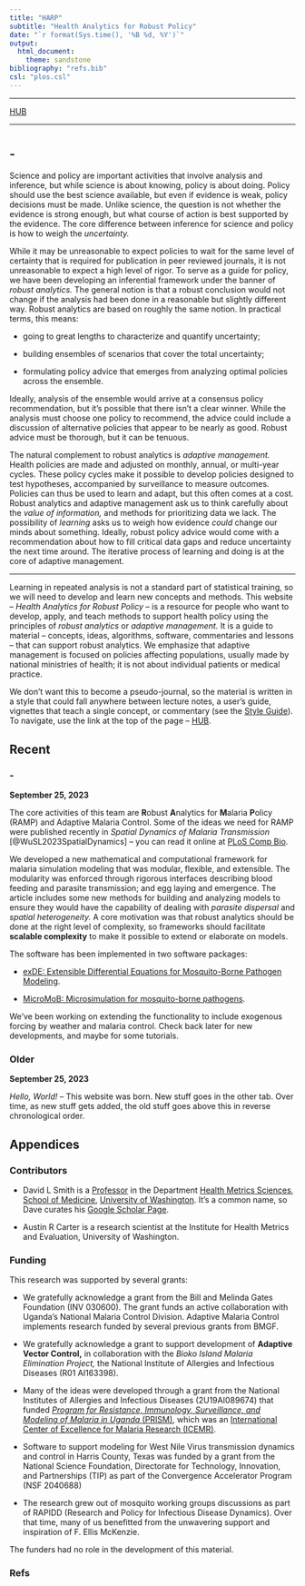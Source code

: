 ```yaml
---
title: "HARP" 
subtitle: "Health Analytics for Robust Policy"  
date: "`r format(Sys.time(), '%B %d, %Y')`"
output: 
  html_document: 
    theme: sandstone 
bibliography: "refs.bib" 
csl: "plos.csl" 
---
```


***

[HUB](hub.html)

*** 

# {.tabset .tabset-fade .tabset-pills}

## -  

Science and policy are important activities that involve analysis and inference, but while science is about knowing, policy is about doing. Policy should use the best science available, but even if evidence is weak, policy decisions must be made. Unlike science, the question is not whether the evidence is strong enough, but what course of action is best supported by the evidence. The core difference between inference for science and policy is how to weigh the *uncertainty.*

While it may be unreasonable to expect policies to wait for the same level of certainty that is required for publication in peer reviewed journals, it is not unreasonable to expect a high level of rigor. To serve as a guide for policy, we have been developing an inferential framework under the banner of *robust analytics.* The general notion is that a robust conclusion would not change if the analysis had been done in a reasonable but slightly different way. Robust analytics are based on roughly the same notion. In practical terms, this means:

+ going to great lengths to characterize and quantify uncertainty; 

+ building ensembles of scenarios that cover the total uncertainty;

+ formulating policy advice that emerges from analyzing optimal policies across the ensemble.   

Ideally, analysis of the ensemble would arrive at a consensus policy recommendation, but it’s possible that there isn't a clear winner. While the analysis must choose one policy to recommend, the advice could include a discussion of alternative policies that appear to be nearly as good. Robust advice must be thorough, but it can be tenuous. 

The natural complement to robust analytics is *adaptive management.* Health policies are made and adjusted on monthly, annual, or multi-year cycles. These policy cycles make it possible to develop policies designed to test hypotheses, accompanied by surveillance to measure outcomes. Policies can thus be used to learn and adapt, but this often comes at a cost. Robust analytics and adaptive management ask us to think carefully about the *value of information,* and methods for prioritizing data we lack. The possibility of *learning* asks us to weigh how evidence *could* change our minds about something. Ideally, robust policy advice would come with a recommendation about how to fill critical data gaps and reduce uncertainty the next time around. The iterative process of learning and doing is at the core of adaptive management.

*** 

Learning in repeated analysis is not a standard part of statistical training, so we will need to develop and learn new concepts and methods. This website -- *Health Analytics for Robust Policy* -- is a resource for people who want to develop, apply, and teach methods to support health policy using the principles of *robust analytics* or *adaptive management.*  It is a guide to material -- concepts, ideas, algorithms, software, commentaries and lessons -- that can support robust analytics. We emphasize that adaptive management is focused on policies affecting populations, usually made by national ministries of health; it is not about individual patients or medical practice.

We don't want this to become a pseudo-journal, so the material is written in a style that could fall anywhere between lecture notes, a user's guide, vignettes that teach a single concept, or commentary (see the [Style Guide](HARP-Style-Guide.html)). To navigate, use the link at the top of the page -- [HUB](hub.html). 


## Recent {.tabset .tabset-fade .tabset-pills}

### - 

**September 25, 2023** 

The core activities of this team are  **R**obust **A**nalytics for **M**alaria **P**olicy (RAMP) and Adaptive Malaria Control. Some of the ideas we need for RAMP were published recently in *Spatial Dynamics of Malaria Transmission* [@WuSL2023SpatialDynamics] -- you can read it online at [PLoS Comp Bio](https://journals.plos.org/ploscompbiol/article?id=10.1371/journal.pcbi.1010684){target="_blank"}. 

We developed a new mathematical and computational framework for malaria simulation modeling that was modular, flexible, and extensible. The modularity was enforced through rigorous interfaces describing blood feeding and parasite transmission; and egg laying and emergence. The article includes some new methods for building and analyzing models to ensure they would have the capability of dealing with *parasite dispersal* and *spatial heterogeneity.* A core motivation was that robust analytics should be done at the right level of complexity, so frameworks should facilitate **scalable complexity** to make it possible to extend or elaborate on models. 

The software has been implemented in two software packages: 

+ [exDE: Extensible Differential Equations for Mosquito-Borne Pathogen Modeling](https://dd-harp.github.io/exDE/){target="_blank"}. 
    
+ [MicroMoB: Microsimulation for mosquito-borne pathogens](https://dd-harp.github.io/MicroMoB/){target="_blank"}. 

We've been working on extending the functionality to include exogenous forcing by weather and malaria control. Check back later for new developments, and maybe for some tutorials. 

### Older 

**September 25, 2023** 

*Hello, World!* -- This website was born. New stuff goes in the other tab. Over time, as new stuff gets added, the old stuff goes above this in reverse chronological order. 


## Appendices {.tabset .tabset-fade .tabset-pills}

### Contributors 

+ David L Smith is a [Professor](https://depts.washington.edu/healthms/people/david-smith/){target="_blank"}  in the Department [Health Metrics Sciences](https://depts.washington.edu/healthms/){target="_blank"}, [School of Medicine](https://www.uwmedicine.org/school-of-medicine){target="_blank"}, [University of Washington](https://www.washington.edu/){target="_blank"}. It's a common name, so Dave curates his [Google Scholar Page](https://scholar.google.com/citations?user=KsqPjT8AAAAJ&hl=en). 

+ Austin R Carter is a research scientist at the Institute for Health Metrics and Evaluation, University of Washington.  

### Funding  

This research was supported by several grants: 

+ We gratefully acknowledge a grant from the Bill and Melinda Gates Foundation (INV 030600). The grant funds an active collaboration with Uganda's National Malaria Control Division. Adaptive Malaria Control implements research funded by several previous grants from BMGF. 

+ We gratefully acknowledge a grant to support development of **Adaptive Vector Control,** in collaboration with the *Bioko Island Malaria Elimination Project,*  the National Institute of Allergies and Infectious Diseases (R01 AI163398). 

+ Many of the ideas were developed through a grant from the National Institutes of Allergies and Infectious Diseases (2U19AI089674) that funded  [*Program for Resistance, Immunology, Surveillance, and Modeling of Malaria in Uganda* (PRISM)](https://www.niaid.nih.gov/research/east-africa-international-center-excellence-malaria-research){target="_blank"}, which was an [International Center of Excellence for Malaria Research (ICEMR)](https://www.niaid.nih.gov/research/excellence-malaria-research){target="_blank"}. 

+ Software to support modeling for West Nile Virus transmission dynamics and control in Harris County, Texas was funded by a grant from the National Science Foundation, Directorate for Technology, Innovation, and Partnerships (TIP) as part of the Convergence Accelerator Program (NSF 2040688)

+ The research grew out of mosquito working groups discussions as part of RAPIDD (Research and Policy for Infectious Disease Dynamics). Over that time, many of us benefitted from the unwavering support and inspiration of F. Ellis McKenzie. 

The funders had no role in the development of this material. 

### Refs 
